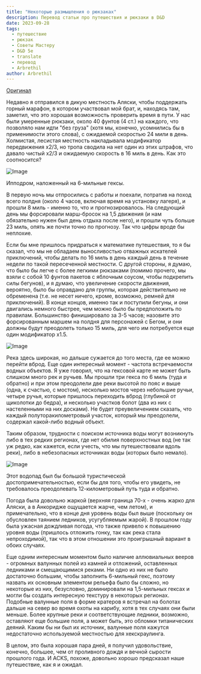```yaml
---
title: "Некоторые размышления о рюкзаках"
description: Перевод статьи про путешествия и рюкзаки в D&D
date: 2023-09-28
tags:
  - путешествие
  - рюкзак
  - Советы Мастеру
  - D&D 5e
  - translate
  - перевод
  - Arbrethil
author: Arbrethil
---
```


[Оригинал](https://arbrethil.substack.com/p/some-reflections-on-backpacking?utm_source=profile&utm_medium=reader2)

Недавно я отправился в дикую местность Аляски, чтобы поддержать горный марафон, в котором участвовал мой брат, и, находясь там, заметил, что это хорошая возможность проверить время в пути. У нас были умеренные рюкзаки, около 40 фунтов (4 ст.) на каждого, что позволяло нам идти "без груза" (хотя мы, конечно, усомнились бы в применимости этого слова), с ожидаемой скоростью 24 мили в день. Холмистая, лесистая местность накладывала модификатор передвижения x2/3, но тропа сводила на нет один из этих штрафов, что давало чистый x2/3 и ожидаемую скорость в 16 миль в день. Как это соотносится?

 ![Image](https://cyborgsandmages.com/images/arberthil-backpacking-1.jpg) 

Ипподром, наложенный на 6-мильные гексы.

В первую ночь мы отпросились с работы и поехали, потратив на поход всего полдня (около 4 часов, включая время на установку лагеря), и прошли 8 миль - именно то, что и прогнозировалось. На следующий день мы форсировали марш-бросок на 1,5 движения (и нам обязательно нужен был день отдыха после него), и прошли чуть больше 23 миль, опять же почти точно по прогнозу. Так что цифры вроде бы неплохие.


Если бы мне пришлось придраться к математике путешествия, то я бы сказал, что мы не обладаем выносливостью отважных искателей приключений, чтобы делать по 16 миль в день каждый день в течение недели по такой пересеченной местности. С другой стороны, я думаю, что было бы легче с более легкими рюкзаками (помимо прочего, мы взяли с собой 10 фунтов пакетов с яблочным соусом, чтобы подкрепить силы бегунов), и я думаю, что увеличение скорости движения, вероятно, было бы оправдано для группы, которая действительно не обременена (т.е. не несет ничего, кроме, возможно, ремней для приключений). В конце концов, именно так и поступили бегуны, и они двигались немного быстрее, чем можно было бы предположить по правилам. Большинство финишировало за 3-5 часов; назовите это форсированным маршем на полдня для персонажей с Бегом, и они должны будут преодолеть только 15 миль, для чего им потребуется еще один модификатор x1.5.

 ![Image](https://cyborgsandmages.com/images/arberthil-backpacking-2.jpg) 

Река здесь широкая, но дальше сужается до того места, где ее можно перейти вброд.
Еще один интересный момент - частота встречаемости водных объектов. Я уже говорил, что на гексовой карте не может быть слишком много рек и ручьев. Мы прошли три гекса по 6 миль (туда и обратно) и при этом преодолели две реки высотой по пояс и выше (одна, к счастью, с мостом), несколько мостов через небольшие ручьи, четыре ручья, которые пришлось переходить вброд (глубиной от щиколотки до бедра), и несколько участков болот (два из них с настеленными на них досками). Не будет преувеличением сказать, что каждый полуторакилометровый участок, который мы преодолели, содержал какой-либо водный объект.

Таким образом, трудности с поиском источника воды могут возникнуть либо в тех редких регионах, где нет обилия поверхностных вод (не так уж редко, как кажется, если учесть, что мы путешествовали вдоль реки), либо в небезопасных источниках воды (которых было немало).

![Image](https://cyborgsandmages.com/images/arberthil-backpacking-3.jpg) 

Этот водопад был бы большой туристической достопримечательностью, если бы для того, чтобы его увидеть, не требовалось преодолевать 12-километровый путь туда и обратно.

Погода была довольно жаркой (верхняя граница 70-х - очень жарко для Аляски, а в Анкоридже ощущается жарче, чем летом), и примечательно, что в конце дня уровень воды был выше (поскольку он обусловлен таянием ледников, усугубляемым жарой). В прошлом году была ужасная дождливая погода, что также привело к повышению уровня воды (пришлось отложить гонку, так как река стала непроходимой), так что в этом отношении это проигрышный вариант в обоих случаях.

Еще одним интересным моментом было наличие аллювиальных вееров - огромных валунных полей из камней и отложений, оставленных ледниками и смещающимися реками. Ни одно из них не было достаточно большим, чтобы заполнить 6-мильный гекс, поэтому назвать их основным элементом рельефа было бы сложно, но некоторые из них, безусловно, доминировали на 1,5-мильных гексах и могли бы создать интересную текстуру в некоторых регионах. Подобные валунные поля в форме кратеров я встречал на болотах дальше на север во время охоты на карибу, хотя в тех случаях они были меньше. Более крупные реки и соответствующие ледники, возможно, оставляют еще большие поля, а может быть, это обломки титанических деяний. Каким бы ни был их источник, валунные поля кажутся недостаточно используемой местностью для хекскраулинга.

В целом, это была хорошая пара дней, я получил удовольствие, конечно, большее, чем от проливного дождя и вечной сырости прошлого года. И ACKS, похоже, довольно хорошо предсказал наше путешествие, как я и ожидал.
